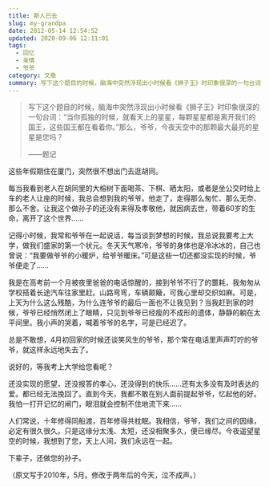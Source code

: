 ```yaml
---
title: 斯人已去
slug: my-grandpa
date: 2012-05-14 12:54:52
updated: 2020-09-06 12:11:01
tags:
  - 回忆
  - 亲情
  - 爷爷
category: 文章
summary: 写下这个题目的时候，脑海中突然浮现出小时候看《狮子王》时印象很深的一句台词：“当你孤独的时候，就看天上的星星，每颗星星都是离开我们的国王，这些国王都在看着你。”那么，爷爷，今夜天空中的那颗最大最亮的星星是您吗？
---
```


> 写下这个题目的时候，脑海中突然浮现出小时候看《狮子王》时印象很深的一句台词：“当你孤独的时候，就看天上的星星，每颗星星都是离开我们的国王，这些国王都在看着你。”那么，爷爷，今夜天空中的那颗最大最亮的星星是您吗？
>
> ——题记

这些年假期住在厦门，突然很不想出门去逛胡同。

每当我看到老人在胡同里的大榕树下面喝茶、下棋、晒太阳，或者是坐公交时给上车的老人让座的时候，我总会想到我的爷爷。他走了，走得那么匆忙、那么无奈、那么不舍。让我这个做孙子的还没有来得及孝敬他，就因病去世，带着60岁的生命，离开了这个世界……

记得小时候，我常和爷爷在一起说话，每当谈到梦想的时候，我总说我要考上大学，做我们盛家的第一个状元。冬天天气寒冷，爷爷的身体也是冷冰冰的，自己也曾说：“我要做爷爷的小暖炉，给爷爷暖床。”可是这些一切还都没实现的时候，爷爷便走了……

我是在高考前一个月被夜里爸爸的电话惊醒的，接到爷爷不行了的噩耗，我匆匆从学校搭着长途汽车往家里赶。山路弯弯，车辆颠簸，可我心里却交织如麻。可是，上天为什么这么残酷，为什么连爷爷的最后一面也不让我见到？当我赶到家的时候，爷爷已经悄然闭上了眼睛，只见到爷爷已经瘦的不成形的遗体，静静的躺在太平间里。我小声的哭着，喊着爷爷的名字，可是已经迟了。

总是不敢想，4月初回家的时候还谈笑风生的爷爷，那个常在电话里声声叮咛的爷爷，就这样永远地失去了。

说好的，等我考上大学给您看呢？

还没实现的愿望，还没报答的孝心，还没得到的快乐……还有太多没有及时表达的爱。都已经无法挽回了。直到今天，我都不敢在别人面前提起爷爷，忆起他的好。我怕一打开记忆的闸门，眼泪就会控制不住地流下来……

人们常说，十年修得同船渡，百年修得共枕眠。我相信，爷爷，我们之间的因缘，必定有很久很久。只是这缘分太浅、太短，还没相聚多久，便已缘尽。今夜遥望星空的时候，我想到了您，天上人间，我们永远在一起。

下辈子，还做您的孙子。

（原文写于2010年，5月。修改于两年后的今天，泣不成声。）
